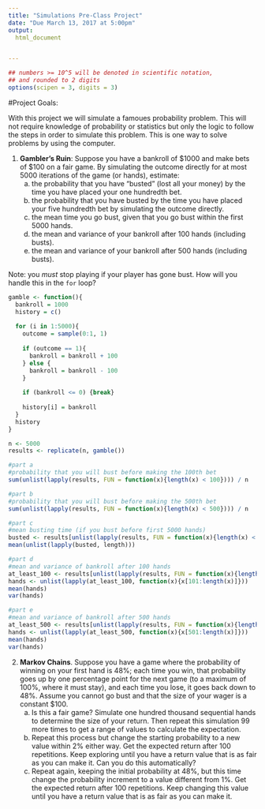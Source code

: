 ```yaml
---
title: "Simulations Pre-Class Project"
date: "Due March 13, 2017 at 5:00pm"
output:
  html_document


---
```


<style type="text/css">
.table {

    width: 80%;
    margin-left:10%; 
    margin-right:10%;
}
</style>
```r
## numbers >= 10^5 will be denoted in scientific notation,
## and rounded to 2 digits
options(scipen = 3, digits = 3)
```




#Project Goals:


With this project we will simulate a famoues probability problem. This will not require knowledge of probability or statistics but only the logic to follow the steps in order to simulate this problem. This is one way to solve problems by using the computer. 

 1. **Gambler's Ruin**: Suppose you have a bankroll of $1000 and make bets of $100 on a fair game. By simulating the outcome directly for at most 5000 iterations of the game (or hands), estimate:
    a. the probability that you have "busted" (lost all your money) by the time you have placed your one hundredth bet. 
    b. the probability that you have busted by the time you have placed your five hundredth bet by simulating the outcome directly. 
    c. the mean time you go bust, given that you go bust within the first 5000 hands.
    d. the mean and variance of your bankroll after 100 hands (including busts).
    e. the mean and variance of your bankroll after 500 hands (including busts).
 
Note: you *must* stop playing if your player has gone bust. How will you handle this in the `for` loop?

```r
gamble <- function(){
  bankroll = 1000
  history = c()
  
  for (i in 1:5000){
    outcome = sample(0:1, 1)
    
    if (outcome == 1){
      bankroll = bankroll + 100
    } else {
      bankroll = bankroll - 100
    }
    
    if (bankroll <= 0) {break}
    
    history[i] = bankroll
  }
  history
}

n <- 5000
results <- replicate(n, gamble())

#part a
#probability that you will bust before making the 100th bet
sum(unlist(lapply(results, FUN = function(x){length(x) < 100}))) / n

#part b
#probability that you will bust before making the 500th bet
sum(unlist(lapply(results, FUN = function(x){length(x) < 500}))) / n

#part c
#mean busting time (if you bust before first 5000 hands)
busted <- results[unlist(lapply(results, FUN = function(x){length(x) < n}))]
mean(unlist(lapply(busted, length)))

#part d
#mean and variance of bankroll after 100 hands
at_least_100 <- results[unlist(lapply(results, FUN = function(x){length(x) > 100}))]
hands <- unlist(lapply(at_least_100, function(x){x[101:length(x)]}))
mean(hands)
var(hands)

#part e
#mean and variance of bankroll after 500 hands
at_least_500 <- results[unlist(lapply(results, FUN = function(x){length(x) > 500}))]
hands <- unlist(lapply(at_least_500, function(x){x[501:length(x)]}))
mean(hands)
var(hands)
```


2. **Markov Chains**. Suppose you have a game where the probability of winning on your first hand is 48%; each time you win, that probability goes up by one percentage point for the next game (to a maximum of 100%, where it must stay), and each time you lose, it goes back down to 48%. Assume you cannot go bust and that the size of your wager is a constant $100.
    a. Is this a fair game? Simulate one hundred thousand sequential hands to determine the size of your return. Then repeat this simulation 99 more times to get a range of values to calculate the expectation.
    b. Repeat this process but change the starting probability to a new value within 2% either way. Get the expected return after 100 repetitions. Keep exploring until you have a return value that is as fair as you can make it. Can you do this automatically?
    c. Repeat again, keeping the initial probability at 48%, but this time change the probability increment to a value different from 1%. Get the expected return after 100 repetitions. Keep changing this value until you have a return value that is as fair as you can make it. 

